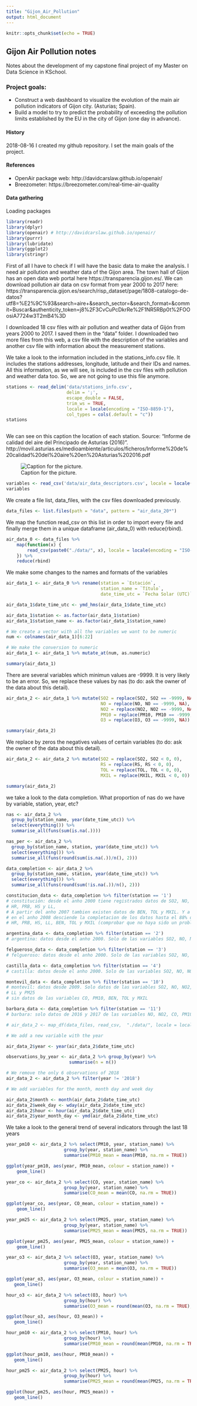 ```yaml
---
title: "Gijon_Air_Pollution"
output: html_document
---
```


```r
knitr::opts_chunk$set(echo = TRUE)
```

## Gijon Air Pollution notes

Notes about the development of my capstone final project of my Master on Data Science in KSchool.

### Project goals:

  - Construct a web dashboard to visualize the evolution of the main air pollution indicators of Gijon city. (Asturias; Spain).
  - Build a model to try to predict the probability of exceeding the pollution limits established by the EU in the city of Gijon (one day in advance).

#### History

2018-08-16 
I created my github repository.
I set the main goals of the project.

#### References

- OpenAir package web: http://davidcarslaw.github.io/openair/
- Breezometer: https://breezometer.com/real-time-air-quality

#### Data gathering

Loading packages
```r
library(readr)
library(dplyr)
library(openair) # http://davidcarslaw.github.io/openair/
library(purrr)
library(lubridate)
library(ggplot2)
library(stringr)

```


First of all I have to check if I will have the basic data to make the analysis. I need air pollution and weather data of the Gijon area. 
The town hall of Gijon has an open data web portal here https://transparencia.gijon.es/. We can download pollution air data on csv format from year 2000 to 2017 here: https://transparencia.gijon.es/search/risp_dataset/page/1808-catalogo-de-datos?utf8=%E2%9C%93&search=aire+&search_sector=&search_format=&commit=Buscar&authenticity_token=j8%2F3CvCuPcDkrRe%2F1NR5RBp0t%2FOOosiA7724w3T2mB4%3D

I downloaded 18 csv files with air pollution and weather data of Gijón from years 2000 to 2017. I saved them in the "data" folder.
I downloaded two more files from this web, a csv file with the description of the variables and another csv file with information about the measurement stations. 

We take a look to the information included in  the stations_info.csv file. It includes the stations addresses, longitude, latitude and their IDs and names. All this information, as we will see, is included in the csv files with pollution and weather data too. So, we are not going to use this file anymore.


```r
stations <- read_delim('data/stations_info.csv',
                       delim = ';',
                       escape_double = FALSE, 
                       trim_ws = TRUE,
                       locale = locale(encoding = "ISO-8859-1"),
                       col_types = cols(.default = "c"))
stations



```

We can see on this caption the location of each station. Source: "Informe de calidad del aire del Principado de Asturias (2016)". http://movil.asturias.es/medioambiente/articulos/ficheros/Informe%20de%20calidad%20del%20aire%20en%20Asturias%202016.pdf

![Caption for the picture.](imgs/gijon_stations_map.jpg)

```r
variables <- read_csv('data/air_data_descriptors.csv', locale = locale(encoding = "ISO-8859-1"))
variables

```

We create a file list, data_files, with the csv files downloaded previously. 

```r
data_files <- list.files(path = "data", pattern = "air_data_20*")
```

We map the function read_csv on this list in order to import every file and finally merge them in a unique dataframe (air_data_0) with reduce(rbind). 

```r
air_data_0 <- data_files %>% 
    map(function(x) {
        read_csv(paste0("./data/", x), locale = locale(encoding = "ISO-8859-1"), col_types = cols(.default = "c"))
    }) %>%
    reduce(rbind)
```

We make some changes to the names and formats of the variables

```r
air_data_1 <- air_data_0 %>% rename(station = `Estación`,
                                    station_name = `Título`,
                                    date_time_utc = `Fecha Solar (UTC)`)

air_data_1$date_time_utc <- ymd_hms(air_data_1$date_time_utc)

air_data_1$station <- as.factor(air_data_1$station)
air_data_1$station_name <- as.factor(air_data_1$station_name)

# We create a vector with all the variables we want to be numeric
num <- colnames(air_data_1)[6:22]

# We make the conversion to numeric 
air_data_1 <- air_data_1 %>% mutate_at(num, as.numeric)


```


```r
summary(air_data_1)
```

There are several variables which minimun values are -9999. It is very likely to be an error. So, we replace these values by nas (to do: ask the owner of the data about this detail).
```r

air_data_2 <- air_data_1 %>% mutate(SO2 = replace(SO2, SO2 == -9999, NA),
                                    NO = replace(NO, NO == -9999, NA),
                                    NO2 = replace(NO2, NO2 == -9999, NA),
                                    PM10 = replace(PM10, PM10 == -9999, NA),
                                    O3 = replace(O3, O3 == -9999, NA))

summary(air_data_2)

```

We replace by zeros the negatives values of certain variables (to do: ask the owner of the data about this detail).

```r
air_data_2 <- air_data_2 %>% mutate(SO2 = replace(SO2, SO2 < 0, 0),
                                    RS = replace(RS, RS < 0, 0),
                                    TOL = replace(TOL, TOL < 0, 0),
                                    MXIL = replace(MXIL, MXIL < 0, 0))

summary(air_data_2)

```

we take a look to the data completion. What proportion of nas do we have by variable, station, year, etc?
```r
nas <- air_data_2 %>% 
  group_by(station_name, year(date_time_utc)) %>%
  select(everything()) %>%  
  summarise_all(funs(sum(is.na(.))))

nas_per <- air_data_2 %>% 
  group_by(station_name, station, year(date_time_utc)) %>%
  select(everything()) %>%  
  summarise_all(funs(round(sum(is.na(.))/n(), 2)))

data_completion <- air_data_2 %>% 
  group_by(station_name, station, year(date_time_utc)) %>%
  select(everything()) %>%  
  summarise_all(funs(round(sum(!is.na(.))/n(), 2)))

```


```r
constitucion_data <- data_completion %>% filter(station == '1')
# constitución: desde el anho 2000 tiene registrados datos de SO2, NO, NO2, CO, PM10, 03, dd, vv, TMP, 
# HR, PRB, HS y LL, 
# A partir del anho 2007 tambien existen datos de BEN, TOL y MXIL. Y a partir de 2009 se empieza a medir # las particulas PM25.
# en el anho 2008 desciende la completacion de los datos hasta el 88% de las variables dd, vv, TMP, 
# HR, PRB, HS, LL, BEN, TOL y MXIL (comprobar que no haya sido un problema de importacion de los datos)

argentina_data <- data_completion %>% filter(station == '2')
# argentina: datos desde el anho 2000. Solo de las variables SO2, NO, NO2, CO, PM10 y 03. 

felgueroso_data <- data_completion %>% filter(station == '3')
# felgueroso: datos desde el anho 2000. Solo de las variables SO2, NO, NO2, CO, PM10 y 03. 

castilla_data <- data_completion %>% filter(station == '4')
# castilla: datos desde el anho 2000. Solo de las variables SO2, NO, NO2, CO, PM10 y 03.

montevil_data <- data_completion %>% filter(station == '10')
# montevil: datos desde 2009. Solo datos de las variables SO2, NO, NO2, 03, dd, vv, TMP, HR, PRB, HS, 
# LL y PM25
# sin datos de las variables CO, PM10, BEN, TOL y MXIL

barbara_data <- data_completion %>% filter(station == '11')
# barbara: solo datos de 2016 y 2017 de las variables NO, NO2, CO, PM10, 03 y PM25

# air_data_2 <- map_df(data_files, read_csv,  "./data/", locale = locale(encoding = "ISO-8859-1"))

# We add a new variable with the year 

air_data_2$year <- year(air_data_2$date_time_utc)

observations_by_year <- air_data_2 %>% group_by(year) %>%
                        summarise(n = n())

# We remove the only 6 observations of 2018
air_data_2 <- air_data_2 %>% filter(year != '2018')

# We add variables for the month, month day and week day

air_data_2$month <- month(air_data_2$date_time_utc)
air_data_2$week_day <- wday(air_data_2$date_time_utc)
air_data_2$hour <- hour(air_data_2$date_time_utc)
air_data_2$year_month_day <- ymd(air_data_2$date_time_utc)

```

We take a look to the general trend of several indicators through the last 18 years

```r

year_pm10 <- air_data_2 %>% select(PM10, year, station_name) %>% 
                      group_by(year, station_name) %>%
                      summarise(PM10_mean = mean(PM10, na.rm = TRUE))

ggplot(year_pm10, aes(year, PM10_mean, colour = station_name)) + 
    geom_line()

year_co <- air_data_2 %>% select(CO, year, station_name) %>% 
                      group_by(year, station_name) %>%
                      summarise(CO_mean = mean(CO, na.rm = TRUE))

ggplot(year_co, aes(year, CO_mean, colour = station_name)) + 
    geom_line()

year_pm25 <- air_data_2 %>% select(PM25, year, station_name) %>% 
                      group_by(year, station_name) %>%
                      summarise(PM25_mean = mean(PM25, na.rm = TRUE))

ggplot(year_pm25, aes(year, PM25_mean, colour = station_name)) + 
    geom_line()

year_o3 <- air_data_2 %>% select(O3, year, station_name) %>% 
                      group_by(year, station_name) %>%
                      summarise(O3_mean = mean(O3, na.rm = TRUE))

ggplot(year_o3, aes(year, O3_mean, colour = station_name)) + 
   geom_line()

hour_o3 <- air_data_2 %>% select(O3, hour) %>% 
                      group_by(hour) %>%
                      summarise(O3_mean = round(mean(O3, na.rm = TRUE),1))

ggplot(hour_o3, aes(hour, O3_mean)) + 
   geom_line()

hour_pm10 <- air_data_2 %>% select(PM10, hour) %>% 
                      group_by(hour) %>%
                      summarise(PM10_mean = round(mean(PM10, na.rm = TRUE),1))

ggplot(hour_pm10, aes(hour, PM10_mean)) + 
   geom_line()

hour_pm25 <- air_data_2 %>% select(PM25, hour) %>% 
                      group_by(hour) %>%
                      summarise(PM25_mean = round(mean(PM25, na.rm = TRUE),1))

ggplot(hour_pm25, aes(hour, PM25_mean)) + 
   geom_line()



```


